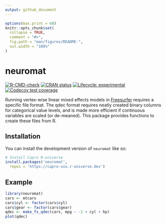 ```yaml
---
output: github_document
---
```


<!-- README.md is generated from README.Rmd. Please edit that file -->

```r
options(max.print = 60)
knitr::opts_chunk$set(
  collapse = TRUE,
  comment = "#>",
  fig.path = "man/figures/README-",
  out.width = "100%"
)
```

# neuromat

<!-- badges: start -->
[![R-CMD-check](https://github.com/capro-uio/neuromat/actions/workflows/R-CMD-check.yaml/badge.svg)](https://github.com/capro-uio/neuromat/actions/workflows/R-CMD-check.yaml)
[![CRAN status](https://www.r-pkg.org/badges/version/neuromat)](https://CRAN.R-project.org/package=neuromat)
[![Lifecycle: experimental](https://img.shields.io/badge/lifecycle-experimental-orange.svg)](https://lifecycle.r-lib.org/articles/stages.html#experimental)
[![Codecov test coverage](https://codecov.io/gh/capro-uio/neuromat/branch/main/graph/badge.svg)](https://app.codecov.io/gh/capro-uio/neuromat?branch=main)
<!-- badges: end -->

Running vertex-wise linear mixed effects models in [Freesurfer](https://surfer.nmr.mgh.harvard.edu/fswiki/LinearMixedEffectsModels) requires a specific file format. 
The qdec format requires neatly created binary columns for 
categorical value levels, and is made more efficient if continuous
variables are scaled (or de-meaned). 
This package provides functions to create these files from R.


## Installation

You can install the development version of `neuromat` like so:

``` r
# Install Capro R-universe
install.packages('neuromat', 
  repos = 'https://capro-uio.r-universe.dev')
```

## Example

```r
library(neuromat)
cars <- mtcars
cars$cyl <- factor(cars$cyl)
cars$gear <- factor(cars$gear)
qdec <- make_fs_qdec(cars, mpg ~ -1 + cyl + hp)
plot(qdec)
```
